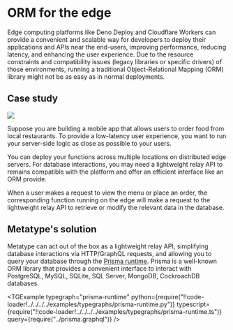 
# ORM for the edge

Edge computing platforms like Deno Deploy and Cloudflare Workers can provide a convenient and scalable way for developers to deploy their applications and APIs near the end-users, improving performance, reducing latency, and enhancing the user experience. Due to the resource constraints and compatibility issues (legacy libraries or specific drivers) of those environments, running a traditional Object-Relational Mapping (ORM) library might not be as easy as in normal deployments.

## Case study

<div className="text-center md:float-right p-8">

![](image.drawio.svg)

</div>

Suppose you are building a mobile app that allows users to order food from local restaurants. To provide a low-latency user experience, you want to run your server-side logic as close as possible to your users.

You can deploy your functions across multiple locations on distributed edge servers. For database interactions, you may need a lightweight relay API to remains compatible with the platform and offer an efficient interface like an ORM provide.

When a user makes a request to view the menu or place an order, the corresponding function running on the edge will make a request to the lightweight relay API to retrieve or modify the relevant data in the database.

## Metatype's solution

Metatype can act out of the box as a lightweight relay API, simplifying database interactions via HTTP/GraphQL requests, and allowing you to query your database through the [Prisma runtime](/docs/reference/runtimes/prisma). Prisma is a well-known ORM library that provides a convenient interface to interact with PostgreSQL, MySQL, SQLite, SQL Server, MongoDB, CockroachDB databases.

<TGExample
  typegraph="prisma-runtime"
  python={require("!!code-loader!../../../../examples/typegraphs/prisma-runtime.py")}
  typescript={require("!!code-loader!../../../../examples/typegraphs/prisma-runtime.ts")}
  query={require("../prisma.graphql")}
/>
